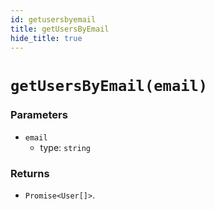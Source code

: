 ```yaml
---
id: getusersbyemail
title: getUsersByEmail
hide_title: true
---
```


# `getUsersByEmail(email)`

### Parameters
- `email`
  - type: `string`


### Returns
- `Promise<User[]>`.
